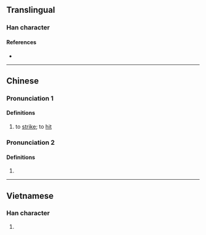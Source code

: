 {{character info/new}}
==Translingual==

===Han character===
{{Han char|rn=64|rad=手|as=11|sn=14|four=|canj=QSEG|ids=⿰扌堅}}

====References====
* {{Han ref|kx=0452.110|dkj=12650|dj=0802.150|hdz=31943.050|uh=647C|ud=25724}}

----

==Chinese==

===Pronunciation 1===
{{zh-pron
|m=kēng
|c=hang1
|mc=y
|oc=y
}}

====Definitions====
# {{lb|zh|Cantonese}} to [[strike]]; to [[hit]]

===Pronunciation 2===
{{zh-pron
|m=qiān
}}

====Definitions====
# {{zh-alt-form|牽|''to drag; to pull''}}

----

==Vietnamese==

===Han character===
{{vi-hantu|rs=手11|ken}}

# {{defn|lang=vi|sort=手11}}